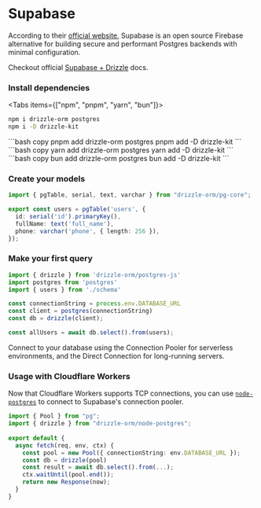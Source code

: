 
# Supabase

According to their [official website](https://supabase.com/docs),
Supabase is an open source Firebase alternative for building secure and performant Postgres backends with minimal configuration.

Checkout official [Supabase + Drizzle](https://supabase.com/docs/guides/database/connecting-to-postgres#connecting-with-drizzle) docs.

<Steps>

### Install dependencies

<Tabs items={["npm", "pnpm", "yarn", "bun"]}>
<Tab>
```bash copy
npm i drizzle-orm postgres
npm i -D drizzle-kit
```
</Tab>
<Tab>
```bash copy
pnpm add drizzle-orm postgres
pnpm add -D drizzle-kit
```
</Tab>
<Tab>
```bash copy
yarn add drizzle-orm postgres
yarn add -D drizzle-kit
```
</Tab>
<Tab>
```bash copy
bun add drizzle-orm postgres
bun add -D drizzle-kit
```
</Tab>
</Tabs>

### Create your models

```typescript copy filename="schema.ts"
import { pgTable, serial, text, varchar } from "drizzle-orm/pg-core";

export const users = pgTable('users', {
  id: serial('id').primaryKey(),
  fullName: text('full_name'),
  phone: varchar('phone', { length: 256 }),
});
```

### Make your first query

```typescript copy filename="index.ts"
import { drizzle } from 'drizzle-orm/postgres-js'
import postgres from 'postgres'
import { users } from './schema'

const connectionString = process.env.DATABASE_URL
const client = postgres(connectionString)
const db = drizzle(client);

const allUsers = await db.select().from(users);
```

</Steps>

Connect to your database using the Connection Pooler for serverless environments, and the Direct Connection for long-running servers.

### Usage with Cloudflare Workers

Now that Cloudflare Workers supports TCP connections, you can use [`node-postgres`](./node-postgres) to connect to Supabase's connection pooler.

```typescript copy filename="worker.ts"
import { Pool } from "pg";
import { drizzle } from "drizzle-orm/node-postgres";
 
export default {
  async fetch(req, env, ctx) {
    const pool = new Pool({ connectionString: env.DATABASE_URL });
    const db = drizzle(pool)
    const result = await db.select().from(...);
    ctx.waitUntil(pool.end());
    return new Response(now);
  }
}
```
